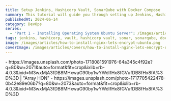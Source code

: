 ```yaml
---
title: Setup Jenkins, Hashicorp Vault, SonarQube with Docker Compose
summary: This tutorial will guide you through setting up Jenkins, Hashicorp Vault and SonarQube with Docker Compose.
publishedAt: 2024-06-14
category: DevOps
series:
  - "Part 1 - Installing Operating System Ubuntu Server": /images/articles/how-to-install-nginx-lets-encrypt-ubuntu
tags: jenkins, hashicorp, vault, hashicorp vault, sonar, sonarqube, docker, compose, docker compose
image: /images/articles/how-to-install-nginx-lets-encrypt-ubuntu.png
coverImage: /images/articles/covers/how-to-install-nginx-lets-encrypt-ubuntu.png
---
```


<imageslider >
  - https://images.unsplash.com/photo-1718081591976-64a345c4f92e?q=80&w=2071&auto=format&fit=crop&ixlib=rb-4.0.3&ixid=M3wxMjA3fDB8MHxwaG90by1wYWdlfHx8fGVufDB8fHx8fA%3D%3D | "Array HON"
  - https://images.unsplash.com/photo-1717705422478-0b42e89e06b7?q=80&w=2073&auto=format&fit=crop&ixlib=rb-4.0.3&ixid=M3wxMjA3fDB8MHxwaG90by1wYWdlfHx8fGVufDB8fHx8fA%3D%3D
</imagesslider>
